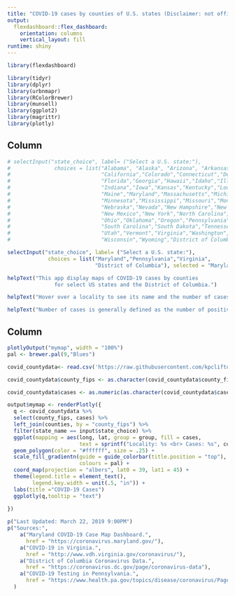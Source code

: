 ```yaml
---
title: "COVID-19 cases by counties of U.S. states (Disclaimer: not official, developed as a course assignment)"
output: 
  flexdashboard::flex_dashboard:
    orientation: columns
    vertical_layout: fill
runtime: shiny
---
```


```r
library(flexdashboard)
```

```r
library(tidyr)
library(dplyr)
library(urbnmapr)
library(RColorBrewer)
library(munsell)
library(ggplot2)
library(magrittr)
library(plotly)
```

Column {.sidebar}
-----------------------------------------------------------------------

```r
# selectInput("state_choice", label= ("Select a U.S. state:"),
#              choices = list("Alabama", "Alaska", "Arizona", "Arkansas",
#                             "California","Colorado","Connecticut","Delaware",
#                             "Florida","Georgia","Hawaii","Idaho","Illinois",
#                             "Indiana","Iowa","Kansas","Kentucky","Louisiana",
#                             "Maine","Maryland","Massachusetts","Michigan",
#                             "Minnesota","Mississippi","Missouri","Montana",
#                             "Nebraska","Nevada","New Hampshire","New Jersey",
#                             "New Mexico","New York","North Carolina","North Dakota",
#                             "Ohio","Oklahoma","Oregon","Pennsylvania","Rhode Island",
#                             "South Carolina","South Dakota","Tennessee","Texas",
#                             "Utah","Vermont","Virginia","Washington","West Virginia",
#                             "Wisconsin","Wyoming","District of Columbia"), selected = "Maryland")

selectInput("state_choice", label= ("Select a U.S. state:"),
             choices = list("Maryland","Pennsylvania","Virginia",
                            "District of Columbia"), selected = "Maryland")

helpText("This app display maps of COVID-19 cases by counties 
               for select US states and the District of Columbia.")

helpText("Hover over a locality to see its name and the number of cases.")

helpText("Number of cases is generally defined as the number of positive tests among people tested.")

```

Column
-----------------------------------------------------------------------


```r
plotlyOutput("mymap", width = "100%")
pal <- brewer.pal(9,"Blues")

covid_countydata<- read.csv('https://raw.githubusercontent.com/kpclifton/covid-county-map/master/covid_countydata.csv')

covid_countydata$county_fips <- as.character(covid_countydata$county_fips)

covid_countydata$cases <- as.numeric(as.character(covid_countydata$cases))

output$mymap <- renderPlotly({
  q <- covid_countydata %>% 
  select(county_fips, cases) %>%
  left_join(counties, by = "county_fips") %>% 
  filter(state_name == input$state_choice) %>% 
  ggplot(mapping = aes(long, lat, group = group, fill = cases, 
                       text = sprintf("Locality: %s <br> Cases: %s", county_name, cases))) +
  geom_polygon(color = "#ffffff", size = .25) +
  scale_fill_gradientn(guide = guide_colorbar(title.position = "top"),
                       colours = pal) +  
  coord_map(projection = "albers", lat0 = 39, lat1 = 45) +
  theme(legend.title = element_text(),
        legend.key.width = unit(.5, "in")) +
  labs(title ="COVID-19 Cases") 
  ggplotly(q,tooltip = "text")
  
})
```

```r
p("Last Updated: March 22, 2019 9:00PM")
p("Sources:",
    a("Maryland COVID-19 Case Map Dashboard.", 
      href = "https://coronavirus.maryland.gov/"),
    a("COVID-19 in Virginia.", 
      href = "http://www.vdh.virginia.gov/coronavirus/"),
    a("District of Columbia Coronavirus Data.", 
      href = "https://coronavirus.dc.gov/page/coronavirus-data"),
    a("COVID-19 Testing in Pennsylvania.", 
      href = "https://www.health.pa.gov/topics/disease/coronavirus/Pages/Cases.aspx")
  )

```

